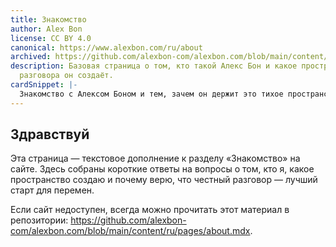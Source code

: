 ```yaml
---
title: Знакомство
author: Alex Bon
license: CC BY 4.0
canonical: https://www.alexbon.com/ru/about
archived: https://github.com/alexbon-com/alexbon.com/blob/main/content/ru/pages/about.mdx
description: Базовая страница о том, кто такой Алекс Бон и какое пространство для
  разговора он создаёт.
cardSnippet: |-
  Знакомство с Алекcом Боном и тем, зачем он держит это тихое пространство, где можно выдохнуть и сказать главное.
---
```


## Здравствуй

Эта страница — текстовое дополнение к разделу «Знакомство» на сайте. Здесь собраны короткие ответы на вопросы о том, кто я, какое пространство создаю и почему верю, что честный разговор — лучший старт для перемен.

Если сайт недоступен, всегда можно прочитать этот материал в репозитории: https://github.com/alexbon-com/alexbon.com/blob/main/content/ru/pages/about.mdx.
